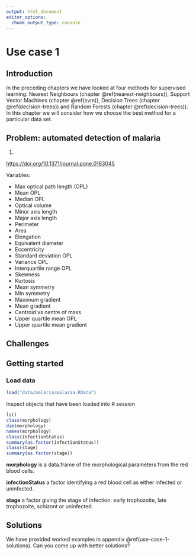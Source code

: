 ```yaml
---
output: html_document
editor_options: 
  chunk_output_type: console
---
```

# Use case 1 {#use-case-1}

## Introduction
In the preceding chapters we have looked at four methods for supervised learning: Nearest Neighbours (chapter \@ref(nearest-neighbours)), Support Vector Machines (chapter \@ref(svm)), Decision Trees (chapter \@ref(decision-trees)) and Random Forests (chapter \@ref(decision-trees)). In this chapter we will consider how we choose the best method for a particular data set.

## Problem: automated detection of malaria

(@Park2016)

[https://doi.org/10.1371/journal.pone.0163045](https://doi.org/10.1371/journal.pone.0163045)

Variables:

* Max optical path length (OPL)
* Mean OPL
* Median OPL
* Optical volume
* Minor axis length
* Major axis length
* Perimeter
* Area
* Elongation
* Equivalent diameter
* Eccentricity
* Standard deviation OPL
* Variance OPL
* Interquartile range OPL
* Skewness
* Kurtosis
* Mean symmetry
* Min symmetry
* Maximum gradient
* Mean gradient
* Centroid vs centre of mass
* Upper quartile mean OPL
* Upper quartile mean gradient

## Challenges



## Getting started

### Load data
```r
load("data/malaria/malaria.RData")
```

Inspect objects that have been loaded into R session
```r
ls()
class(morphology)
dim(morphology)
names(morphology)
class(infectionStatus)
summary(as.factor(infectionStatus))
class(stage)
summary(as.factor(stage))
```

**morphology** is a data.frame of the morphological parameters from the red blood cells.

**infectionStatus** a factor identifying a red blood cell as either infected or uninfected.

**stage** a factor giving the stage of infection: early trophozoite, late trophozoite, schizont or uninfected.


## Solutions
We have provided worked examples in appendix \@ref(use-case-1-solutions). Can you come up with better solutions?

